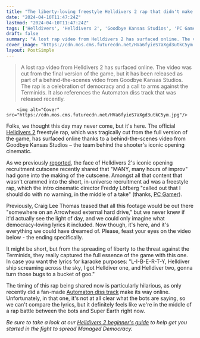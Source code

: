 ```yaml
---
title: "The liberty-loving freestyle Helldivers 2 rap that didn't make its iconic opening cinematic surfaces, spurring us on to spread managed democracy like never before"
date: "2024-04-10T11:47:24Z"
lastmod: "2024-04-10T11:47:24Z"
tags: ['Helldivers', 'Helldivers 2', 'Goodbye Kansas Studios', 'PC Gamer', 'Arrowhead Game Studios', 'Craig Lee Thomas', 'Super Earth', 'Automatons', "Beginner's Guide"]
draft: false
summary: "A lost rap video from Helldivers 2 has surfaced online. The video was cut from the final version of the game, but it has been released as part of a behind-the-scenes video from Goodbye Kansas Studios. The rap is a celebration of democracy and a call to arms against the Terminids. It also references the Automaton diss track that was released recently."
cover_image: "https://cdn.mos.cms.futurecdn.net/HVa6fyieS7aXgd3utkC5ym.jpg" 
layout: PostSimple
---
```

> A lost rap video from Helldivers 2 has surfaced online. The video was cut from the final version of the game, but it has been released as part of a behind-the-scenes video from Goodbye Kansas Studios. The rap is a celebration of democracy and a call to arms against the Terminids. It also references the Automaton diss track that was released recently.


        <img alt="Cover" src="https://cdn.mos.cms.futurecdn.net/HVa6fyieS7aXgd3utkC5ym.jpg"/>
        
Folks, we thought this day may never come, but it's here. The official [<u>Helldivers 2</u>](https://www.gamesradar.com/helldivers-2-guide/) freestyle rap, which was tragically cut from the full version of the game, has surfaced online thanks to a behind-the-scenes video from Goodbye Kansas Studios – the team behind the shooter's iconic opening cinematic.

As we previously [reported](https://www.gamesradar.com/thanks-to-improv-for-helldivers-2s-democracy-loving-recruitment-ad-arrowhead-has-a-freestyle-rap-kicking-around-that-we-may-never-see/), the face of Helldivers 2's iconic opening recruitment cutscene recently shared that "MANY, many hours of improv" had gone into the making of the cutscene. Amongst all that content that wasn't crammed into the short, in-universe recruitment ad was a freestyle rap, which the intro cinematic director Freddy Löfberg "called out that I should do with no warning, in the middle of a take" (thanks, [PC Gamer](https://www.pcgamer.com/games/third-person-shooter/the-leading-man-of-helldivers-2s-hilarious-cinematic-psa-had-a-blast-filming-italso-theres-an-improvised-democratic-freestyle-rap-somewhere-at-arrowhead-hq//)).

Previously, Craig Lee Thomas teased that all this footage would be out there "somewhere on an Arrowhead external hard drive," but we never knew if it'd actually see the light of day, and we could only imagine what democracy-loving lyrics it included. Now though, it's here, and it's everything we could have dreamed of. Please, feast your eyes on the video below - the ending specifically.

It might be short, but from the spreading of liberty to the threat against the Terminids, they really captured the full essence of the game with this one. In case you want the lyrics for karaoke purposes: "L-I-B-E-R-T-Y, Helldiver ship screaming across the sky, I got Helldiver one, and Helldiver two, gonna turn those bugs to a bucket of goo."

The timing of this rap being shared now is particularly hilarious, as only recently did a fan-made [<u>Automaton diss track</u>](https://www.gamesradar.com/helldivers-2s-oil-loving-automaton-enthusiasts-hit-back-with-their-own-propaganda-including-a-robotic-diss-track-i-cant-understand-but-i-assume-our-moms-are-slandered/) make its way online. Unfortunately, in that one, it's not at all clear what the bots are saying, so we can't compare the lyrics, but it definitely feels like we're in the middle of a rap battle between the bots and Super Earth right now. 

*Be sure to take a look at our *[<u><em>Helldivers 2 beginner's guide</em></u>](https://www.gamesradar.com/helldivers-2-beginners-guide/)* to help get you started in the fight to spread Managed Democracy.*
        